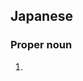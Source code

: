 ==Japanese==
{{ja-kanjitab|あさ|か}}

===Proper noun===
{{ja-pos|あさか|proper}}

# {{given name|female|lang=ja|sort=あさか}}